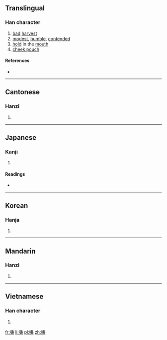 ==Translingual==

===Han character===
{{Han char|rn=30|rad=口|as=10|sn=13|four=6803<sub>7</sub>|canj=口廿X金 (RTXC)|ids=⿰[[口]][[兼]]}}

# [[bad]] [[harvest]]
# [[modest]], [[humble]], [[contended]]
# [[hold]] in the [[mouth]]
# [[cheek pouch]]

====References====
* {{Han ref|kx=0203.050|dkj=04088|dj=0425.240|hdz=10670.110|uh=55DB|ud=21979|bh=DCCB|bd=56523}}

----

==Cantonese==

===Hanzi===
{{yue-hanzi|jyut=|y=hip3}}

# {{defn|lang=yue|sort=口10}}

----

==Japanese==

===Kanji===
{{ja-kanji|grade=|rs=口10}}

# {{defn|lang=ja|sort=口10}}

====Readings====
* {{ja-readings|on=[[けん]] (ken), [[かん]] (kan), [[がん]] (gan), [[けふ]] (kefu)|kun=[[ふくむ]] (fukumu), [[うらむ]] (uramu), [[へりくだる]] (herikudaru)}}

----

==Korean==

===Hanja===
{{ko-hanja|hangeul=겸|rv=gyeom|mr=kyŏm}}

# {{defn|lang=ko|sort=口10}}

----

==Mandarin==

===Hanzi===
{{cmn-hanzi|pin=[[xián]] ([[xian2]])|wg=hsien<sup>2</sup>}}

# {{defn|lang=cmn|sort=口10}}

----

==Vietnamese==

===Han character===
{{vi-hantu|[[khem]]|rs=口10}}

# {{defn|lang=vi|sort=口10}}

[[fr:嗛]]
[[li:嗛]]
[[pl:嗛]]
[[zh:嗛]]